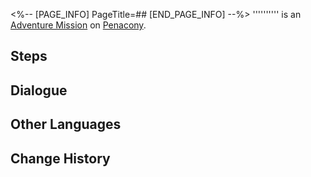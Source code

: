 <%-- [PAGE_INFO]
PageTitle=##
[END_PAGE_INFO] --%>
{{Stub|Dialogue.}}
{{Mission Infobox
|id            = 8025302
|title         = 
|image         = <!--Mission .png-->
|type          = Adventure
|event_name    = 
|chapter       = 
|requirements  = {{cx}}<!--Hidden Mission ID 8023701--> completed
|summary       = <!--official mission summary from Fate's Atlas-->
|characters    = Courier; Trailblazer
|startLocation = [[Penacony]] - [[(The Radiant Feldspar/The Trailblaze's Stern/The Tatalov/The Soaring Clock Hand)]]
|world         = Penacony
|area          = (The Radiant Feldspar/The Trailblaze's Stern/The Tatalov/The Soaring Clock Hand)
|prev          = 
|next          = 
|rewards       = 
}}
'''''''''' is an [[Adventure Mission]] on [[Penacony]].

==Steps==


<!--
==Gameplay Notes==

--><!--
==Trial Character==

-->
==Dialogue==
{{Stub Dialogue}}

{{Dialogue End}}

==Other Languages==
{{Other Languages
|en   = 
|zhs  = 
|zht  = 
|ja   = 
|ko   = 
|es   = 
|fr   = 
|ru   = 
|th   = 
|vi   = 
|de   = 
|id   = 
|pt   = 
}}

==Change History==
{{Change History|2.5}}
